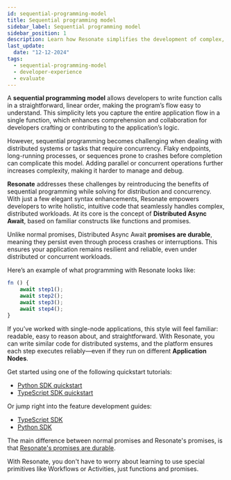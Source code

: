 ```yaml
---
id: sequential-programming-model
title: Sequential programming model
sidebar_label: Sequential programming model
sidebar_position: 1
description: Learn how Resonate simplifies the development of complex, distributed applications.
last_update:
  date: "12-12-2024"
tags:
  - sequential-programming-model
  - developer-experience
  - evaluate
---
```


A **sequential programming model** allows developers to write function calls in a straightforward, linear order, making the program’s flow easy to understand.
This simplicity lets you capture the entire application flow in a single function, which enhances comprehension and collaboration for developers crafting or contributing to the application’s logic.

However, sequential programming becomes challenging when dealing with distributed systems or tasks that require concurrency.
Flaky endpoints, long-running processes, or sequences prone to crashes before completion can complicate this model.
Adding parallel or concurrent operations further increases complexity, making it harder to manage and debug.

**Resonate** addresses these challenges by reintroducing the benefits of sequential programming while solving for distribution and concurrency. With just a few elegant syntax enhancements, Resonate empowers developers to write holistic, intuitive code that seamlessly handles complex, distributed workloads.
At its core is the concept of **Distributed Async Await**, based on familiar constructs like functions and promises.

Unlike normal promises, Distributed Async Await **promises are durable**, meaning they persist even through process crashes or interruptions. This ensures your application remains resilient and reliable, even under distributed or concurrent workloads.

Here’s an example of what programming with Resonate looks like:

```jsx
fn () {
    await step1();
    await step2();
    await step3();
    await step4();
}
```

If you’ve worked with single-node applications, this style will feel familiar: readable, easy to reason about, and straightforward.
With Resonate, you can write similar code for distributed systems, and the platform ensures each step executes reliably—even if they run on different **Application Nodes**.

Get started using one of the following quickstart tutorials:

- [Python SDK quickstart](/get-started/python-quickstart)
- [TypeScript SDK quickstart](/get-started/typescript-quickstart)

Or jump right into the feature development guides:

- [TypeScript SDK](/develop/typescript)
- [Python SDK](/develop/python)

The main difference between normal promises and Resonate's promises, is that [Resonate's promises are durable](/concepts/durable-promise).

With Resonate, you don't have to worry about learning to use special primitives like Workflows or Activities, just functions and promises.
